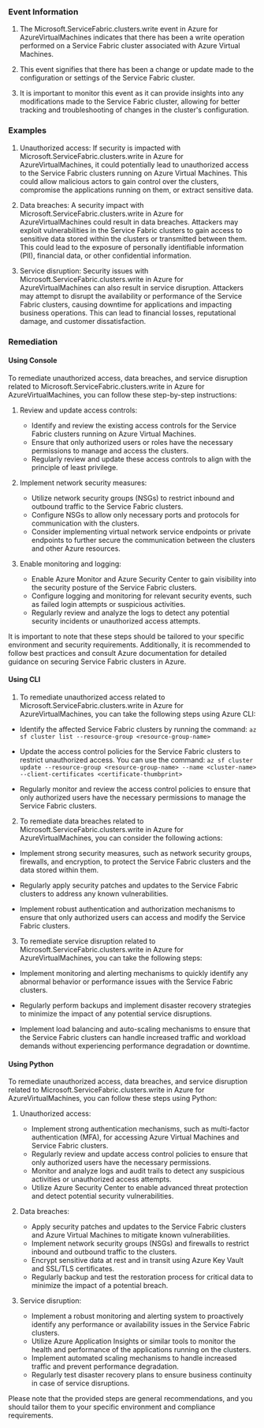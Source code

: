 
### Event Information

1. The Microsoft.ServiceFabric.clusters.write event in Azure for AzureVirtualMachines indicates that there has been a write operation performed on a Service Fabric cluster associated with Azure Virtual Machines.

2. This event signifies that there has been a change or update made to the configuration or settings of the Service Fabric cluster.

3. It is important to monitor this event as it can provide insights into any modifications made to the Service Fabric cluster, allowing for better tracking and troubleshooting of changes in the cluster's configuration.


### Examples

1. Unauthorized access: If security is impacted with Microsoft.ServiceFabric.clusters.write in Azure for AzureVirtualMachines, it could potentially lead to unauthorized access to the Service Fabric clusters running on Azure Virtual Machines. This could allow malicious actors to gain control over the clusters, compromise the applications running on them, or extract sensitive data.

2. Data breaches: A security impact with Microsoft.ServiceFabric.clusters.write in Azure for AzureVirtualMachines could result in data breaches. Attackers may exploit vulnerabilities in the Service Fabric clusters to gain access to sensitive data stored within the clusters or transmitted between them. This could lead to the exposure of personally identifiable information (PII), financial data, or other confidential information.

3. Service disruption: Security issues with Microsoft.ServiceFabric.clusters.write in Azure for AzureVirtualMachines can also result in service disruption. Attackers may attempt to disrupt the availability or performance of the Service Fabric clusters, causing downtime for applications and impacting business operations. This can lead to financial losses, reputational damage, and customer dissatisfaction.

### Remediation

#### Using Console

To remediate unauthorized access, data breaches, and service disruption related to Microsoft.ServiceFabric.clusters.write in Azure for AzureVirtualMachines, you can follow these step-by-step instructions:

1. Review and update access controls:
   - Identify and review the existing access controls for the Service Fabric clusters running on Azure Virtual Machines.
   - Ensure that only authorized users or roles have the necessary permissions to manage and access the clusters.
   - Regularly review and update these access controls to align with the principle of least privilege.

2. Implement network security measures:
   - Utilize network security groups (NSGs) to restrict inbound and outbound traffic to the Service Fabric clusters.
   - Configure NSGs to allow only necessary ports and protocols for communication with the clusters.
   - Consider implementing virtual network service endpoints or private endpoints to further secure the communication between the clusters and other Azure resources.

3. Enable monitoring and logging:
   - Enable Azure Monitor and Azure Security Center to gain visibility into the security posture of the Service Fabric clusters.
   - Configure logging and monitoring for relevant security events, such as failed login attempts or suspicious activities.
   - Regularly review and analyze the logs to detect any potential security incidents or unauthorized access attempts.

It is important to note that these steps should be tailored to your specific environment and security requirements. Additionally, it is recommended to follow best practices and consult Azure documentation for detailed guidance on securing Service Fabric clusters in Azure.

#### Using CLI

1. To remediate unauthorized access related to Microsoft.ServiceFabric.clusters.write in Azure for AzureVirtualMachines, you can take the following steps using Azure CLI:

- Identify the affected Service Fabric clusters by running the command:
  `az sf cluster list --resource-group <resource-group-name>`

- Update the access control policies for the Service Fabric clusters to restrict unauthorized access. You can use the command:
  `az sf cluster update --resource-group <resource-group-name> --name <cluster-name> --client-certificates <certificate-thumbprint>`

- Regularly monitor and review the access control policies to ensure that only authorized users have the necessary permissions to manage the Service Fabric clusters.

2. To remediate data breaches related to Microsoft.ServiceFabric.clusters.write in Azure for AzureVirtualMachines, you can consider the following actions:

- Implement strong security measures, such as network security groups, firewalls, and encryption, to protect the Service Fabric clusters and the data stored within them.

- Regularly apply security patches and updates to the Service Fabric clusters to address any known vulnerabilities.

- Implement robust authentication and authorization mechanisms to ensure that only authorized users can access and modify the Service Fabric clusters.

3. To remediate service disruption related to Microsoft.ServiceFabric.clusters.write in Azure for AzureVirtualMachines, you can take the following steps:

- Implement monitoring and alerting mechanisms to quickly identify any abnormal behavior or performance issues with the Service Fabric clusters.

- Regularly perform backups and implement disaster recovery strategies to minimize the impact of any potential service disruptions.

- Implement load balancing and auto-scaling mechanisms to ensure that the Service Fabric clusters can handle increased traffic and workload demands without experiencing performance degradation or downtime.

#### Using Python

To remediate unauthorized access, data breaches, and service disruption related to Microsoft.ServiceFabric.clusters.write in Azure for AzureVirtualMachines, you can follow these steps using Python:

1. Unauthorized access:
   - Implement strong authentication mechanisms, such as multi-factor authentication (MFA), for accessing Azure Virtual Machines and Service Fabric clusters.
   - Regularly review and update access control policies to ensure that only authorized users have the necessary permissions.
   - Monitor and analyze logs and audit trails to detect any suspicious activities or unauthorized access attempts.
   - Utilize Azure Security Center to enable advanced threat protection and detect potential security vulnerabilities.

2. Data breaches:
   - Apply security patches and updates to the Service Fabric clusters and Azure Virtual Machines to mitigate known vulnerabilities.
   - Implement network security groups (NSGs) and firewalls to restrict inbound and outbound traffic to the clusters.
   - Encrypt sensitive data at rest and in transit using Azure Key Vault and SSL/TLS certificates.
   - Regularly backup and test the restoration process for critical data to minimize the impact of a potential breach.

3. Service disruption:
   - Implement a robust monitoring and alerting system to proactively identify any performance or availability issues in the Service Fabric clusters.
   - Utilize Azure Application Insights or similar tools to monitor the health and performance of the applications running on the clusters.
   - Implement automated scaling mechanisms to handle increased traffic and prevent performance degradation.
   - Regularly test disaster recovery plans to ensure business continuity in case of service disruptions.

Please note that the provided steps are general recommendations, and you should tailor them to your specific environment and compliance requirements.

